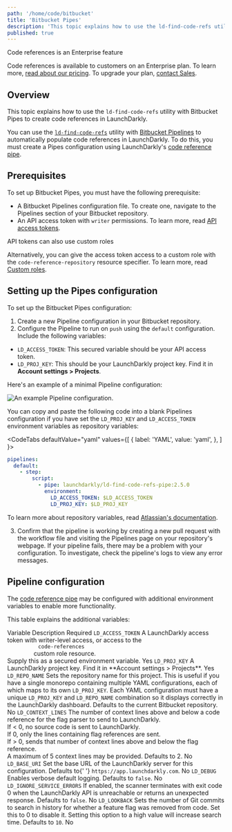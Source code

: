 ```yaml
---
path: '/home/code/bitbucket'
title: 'Bitbucket Pipes'
description: 'This topic explains how to use the ld-find-code-refs utility with Bitbucket Pipes to create code references in LaunchDarkly.'
published: true
---
```


<Callout intent="primary">
<CalloutTitle>Code references is an Enterprise feature</CalloutTitle>
<CalloutDescription>

Code references is available to customers on an Enterprise plan. To learn more, [read about our pricing](https://launchdarkly.com/pricing/). To upgrade your plan, [contact Sales](https://launchdarkly.com/contact-sales/).

</CalloutDescription>
</Callout>

## Overview

This topic explains how to use the `ld-find-code-refs` utility with Bitbucket Pipes to create code references in LaunchDarkly.

You can use the [`ld-find-code-refs`](https://github.com/launchdarkly/ld-find-code-refs/) utility with [Bitbucket Pipelines](https://bitbucket.org/product/features/pipelines) to automatically populate code references in LaunchDarkly. To do this, you must create a Pipes configuration using LaunchDarkly's [code reference pipe](https://bitbucket.org/launchdarkly/ld-find-code-refs-pipe).

## Prerequisites

To set up Bitbucket Pipes, you must have the following prerequisite:

- A Bitbucket Pipelines configuration file. To create one, navigate to the Pipelines section of your Bitbucket repository.
- An API access token with `writer` permissions. To learn more, read [API access tokens](/home/account-security/api-access-tokens).

<Callout intent="info">
<CalloutTitle>API tokens can also use custom roles</CalloutTitle>

<CalloutDescription>

Alternatively, you can give the access token access to a custom role with the `code-reference-repository` resource specifier. To learn more, read [Custom roles](/home/members/custom-roles).

</CalloutDescription>
</Callout>

## Setting up the Pipes configuration

To set up the Bitbucket Pipes configuration:

1. Create a new Pipeline configuration in your Bitbucket repository.
2. Configure the Pipeline to run on `push` using the `default` configuration. Include the following variables:

- `LD_ACCESS_TOKEN`: This secured variable should be your API access token.
- `LD_PROJ_KEY`: This should be your LaunchDarkly project key. Find it in **Account settings > Projects**.

Here's an example of a minimal Pipeline configuration:

![An example Pipeline configuration.](bitbucket-config.png)

You can copy and paste the following code into a blank Pipelines configuration if you have set the `LD_PROJ_KEY` and `LD_ACCESS_TOKEN` environment variables as repository variables:

<CodeTabs
  defaultValue="yaml"
  values={[
    { label: 'YAML', value: 'yaml', },
  ]
}>

<CodeTabItem value="yaml">

```yaml
pipelines:
  default:
    - step:
        script:
          - pipe: launchdarkly/ld-find-code-refs-pipe:2.5.0
            environment:
              LD_ACCESS_TOKEN: $LD_ACCESS_TOKEN
              LD_PROJ_KEY: $LD_PROJ_KEY

```

</CodeTabItem>
</CodeTabs>

To learn more about repository variables, read [Atlassian's documentation](https://confluence.atlassian.com/bitbucket/variables-in-pipelines-794502608.html).

3. Confirm that the pipeline is working by creating a new pull request with the workflow file and visiting the Pipelines page on your repository's webpage. If your pipeline fails, there may be a problem with your configuration. To investigate, check the pipeline's logs to view any error messages.

## Pipeline configuration

The [code reference pipe](https://bitbucket.org/launchdarkly/ld-find-code-refs-pipe) may be configured with additional environment variables to enable more functionality.

This table explains the additional variables:

<Table>
  <TableHeader>
    <TableHeadCell>Variable</TableHeadCell>
    <TableHeadCell>Description</TableHeadCell>
    <TableHeadCell>Required</TableHeadCell>
  </TableHeader>
  <TableBody>
    <TableRow>
      <TableCell>
        <code>LD_ACCESS_TOKEN</code>
      </TableCell>
      <TableCell>
        A LaunchDarkly access token with writer-level access, or access to the <code>
          code-references
        </code> custom role resource.
        <br />
        Supply this as a secured environment variable.
      </TableCell>
      <TableCell>Yes</TableCell>
    </TableRow>
    <TableRow>
      <TableCell>
        <code>LD_PROJ_KEY</code>
      </TableCell>
      <TableCell>
        A LaunchDarkly project key. Find it in **Account settings > Projects**.
      </TableCell>
      <TableCell>Yes</TableCell>
    </TableRow>
    <TableRow>
      <TableCell>
        <code>LD_REPO_NAME</code>
      </TableCell>
      <TableCell>
        Sets the repository name for this project. This is useful if you have a single monorepo
        containing multiple YAML configurations, each of which maps to its own <code>LD_PROJ_KEY</code>. Each YAML configuration
        must have a unique <code>LD_PROJ_KEY</code> and <code>LD_REPO_NAME</code> combination so it displays correctly in the LaunchDarkly
        dashboard. Defaults to the current Bitbucket repository.
      </TableCell>
      <TableCell>No</TableCell>
    </TableRow>
    <TableRow>
      <TableCell>
        <code>LD_CONTEXT_LINES</code>
      </TableCell>
      <TableCell>
        The number of context lines above and below a code reference for the flag parser to send to LaunchDarkly.
        <br />
        If &lt; 0, no source code is sent to LaunchDarkly.
        <br />
        If 0, only the lines containing flag references are sent.
        <br />
        If &gt; 0, sends that number of context lines above and below the flag reference.
        <br />A maximum of 5 context lines may be provided. Defaults to 2.
      </TableCell>
      <TableCell>No</TableCell>
    </TableRow>
    <TableRow>
      <TableCell>
        <code>LD_BASE_URI</code>
      </TableCell>
      <TableCell>
        Set the base URL of the LaunchDarkly server for this configuration. Defaults to{' '}
        <code>https://app.launchdarkly.com</code>.
      </TableCell>
      <TableCell>No</TableCell>
    </TableRow>
    <TableRow>
      <TableCell>
        <code>LD_DEBUG</code>
      </TableCell>
      <TableCell>
        Enables verbose default logging. Defaults to <code>false</code>.
      </TableCell>
      <TableCell>No</TableCell>
    </TableRow>
    <TableRow>
      <TableCell>
        <code>LD_IGNORE_SERVICE_ERRORS</code>
      </TableCell>
      <TableCell>
        If enabled, the scanner terminates with exit code 0 when the LaunchDarkly API is unreachable or returns an unexpected response. Defaults to <code>false</code>.
      </TableCell>
      <TableCell>No</TableCell>
    </TableRow>
        <TableRow>
      <TableCell>
        <code>LD_LOOKBACK</code>
      </TableCell>
      <TableCell>
        Sets the number of Git commits to search in history for whether a feature flag was removed from code. Set this to 0 to disable it. Setting this option to a high value will increase search time. Defaults to <code>10</code>.
      </TableCell>
      <TableCell>No</TableCell>
    </TableRow>
  </TableBody>
</Table>

